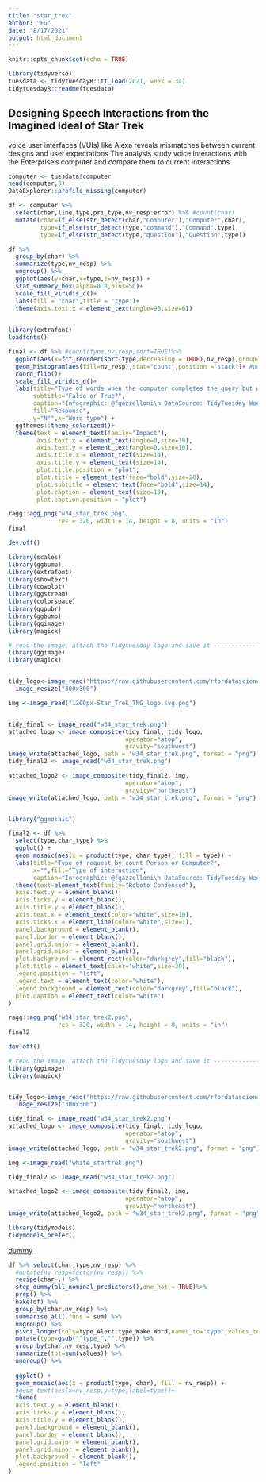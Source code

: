 ```yaml
---
title: "star_trek"
author: "FG"
date: "8/17/2021"
output: html_document
---
```


```r
knitr::opts_chunk$set(echo = TRUE)
```


```r
library(tidyverse)
tuesdata <- tidytuesdayR::tt_load(2021, week = 34)
tidytuesdayR::readme(tuesdata)
```

## Designing Speech Interactions from the Imagined Ideal of Star Trek
voice user interfaces (VUIs) like Alexa reveals mismatches between current designs and user expectations
The analysis study voice interactions with the Enterprise’s computer and compare them to current interactions
```r
computer <- tuesdata$computer
head(computer,3)
DataExplorer::profile_missing(computer)
```

```r
df <- computer %>%
  select(char,line,type,pri_type,nv_resp:error) %>% #count(char)
  mutate(char=if_else(str_detect(char,"Computer"),"Computer",char),
         type=if_else(str_detect(type,"command"),"Command",type),
         type=if_else(str_detect(type,"question"),"Question",type))

```


```r
df %>% 
  group_by(char) %>%
  summarize(type,nv_resp) %>%
  ungroup() %>%
  ggplot(aes(y=char,x=type,z=nv_resp)) +
  stat_summary_hex(alpha=0.8,bins=50)+
  scale_fill_viridis_c()+
  labs(fill = "char",title = "type")+
  theme(axis.text.x = element_text(angle=90,size=6))
  
```


```r
library(extrafont)
loadfonts()
```


```r
final <- df %>% #count(type,nv_resp,sort=TRUE)%>%
  ggplot(aes(x=fct_reorder(sort(type,decreasing = TRUE),nv_resp),group=nv_resp)) +
  geom_histogram(aes(fill=nv_resp),stat="count",position ="stack")+ #position_dodge(width=0))+
  coord_flip()+
  scale_fill_viridis_d()+
  labs(title="Type of words when the computer completes the query but without speaking a response", 
       subtitle="False or True?",
       caption="Infographic: @fgazzelloni\n DataSource: TidyTuesday Week34:Star Trek Voice Commands,SpeechInteraction.org",
       fill="Response",
       y="N°",x="Word type") +
  ggthemes::theme_solarized()+
  theme(text = element_text(family="Impact"),
        axis.text.x = element_text(angle=0,size=10),
        axis.text.y = element_text(angle=0,size=10),
        axis.title.x = element_text(size=14),
        axis.title.y = element_text(size=14),
        plot.title.position = "plot",
        plot.title = element_text(face="bold",size=20),
        plot.subtitle = element_text(face="bold",size=14),
        plot.caption = element_text(size=10),
        plot.caption.position = "plot")
```

```r
ragg::agg_png("w34_star_trek.png",
              res = 320, width = 14, height = 8, units = "in")
final

dev.off()
```

```r
library(scales)
library(ggbump)
library(extrafont)
library(showtext)
library(cowplot)
library(ggstream)
library(colorspace) 
library(ggpubr)
library(ggbump)
library(ggimage)
library(magick)


```








```r

# read the image, attach the Tidytuesday logo and save it --------------------------
library(ggimage)
library(magick)


tidy_logo<-image_read("https://raw.githubusercontent.com/rfordatascience/tidytuesday/master/static/plot_logo.png") %>%
  image_resize("300x300")

img <-image_read("1200px-Star_Trek_TNG_logo.svg.png")


tidy_final <- image_read("w34_star_trek.png")
attached_logo <- image_composite(tidy_final, tidy_logo,
                                 operator="atop",
                                 gravity="southwest") 
image_write(attached_logo, path = "w34_star_trek.png", format = "png") 
tidy_final2 <- image_read("w34_star_trek.png")

attached_logo2 <- image_composite(tidy_final2, img,
                                 operator="atop",
                                 gravity="northeast") 
image_write(attached_logo, path = "w34_star_trek.png", format = "png") 



```





```r
library("ggmosaic")
```

```r
final2 <- df %>% 
  select(type,char_type) %>%
  ggplot() +
  geom_mosaic(aes(x = product(type, char_type), fill = type)) +
  labs(title="Type of request by count Person or Computer?",
       x="",fill="Type of interaction",
       caption="Infographic: @fgazzelloni\n DataSource: TidyTuesday Week34:Star Trek Voice Commands,SpeechInteraction.org")+
  theme(text=element_text(family="Roboto Condensed"),
  axis.text.y = element_blank(),
  axis.ticks.y = element_blank(),
  axis.title.y = element_blank(),
  axis.text.x = element_text(color="white",size=10),
  axis.ticks.x = element_line(color="white",size=1),
  panel.background = element_blank(),
  panel.border = element_blank(),
  panel.grid.major = element_blank(),
  panel.grid.minor = element_blank(),
  plot.background = element_rect(color="darkgrey",fill="black"),
  plot.title = element_text(color="white",size=30),
  legend.position = "left",
  legend.text = element_text(color="white"),
  legend.background = element_rect(color="darkgrey",fill="black"),
  plot.caption = element_text(color="white")
)
```




```r
ragg::agg_png("w34_star_trek2.png",
              res = 320, width = 14, height = 8, units = "in")
final2

dev.off()
```

```r

# read the image, attach the Tidytuesday logo and save it --------------------------
library(ggimage)
library(magick)


tidy_logo<-image_read("https://raw.githubusercontent.com/rfordatascience/tidytuesday/master/static/plot_logo.png") %>%
  image_resize("300x300")

tidy_final <- image_read("w34_star_trek2.png")
attached_logo <- image_composite(tidy_final, tidy_logo,
                                 operator="atop",
                                 gravity="southwest") 
image_write(attached_logo, path = "w34_star_trek2.png", format = "png") 
```


```r

img <-image_read("white_startrek.png")

tidy_final2 <- image_read("w34_star_trek2.png")

attached_logo2 <- image_composite(tidy_final2, img,
                                 operator="atop",
                                 gravity="northeast") 
image_write(attached_logo2, path = "w34_star_trek2.png", format = "png") 


```






```r
library(tidymodels)
tidymodels_prefer()
```


[dummy](https://www.marsja.se/create-dummy-variables-in-r/)

```r
df %>% select(char,type,nv_resp) %>%
  #mutate(nv_resp=factor(nv_resp)) %>%
  recipe(char~.) %>%
  step_dummy(all_nominal_predictors(),one_hot = TRUE)%>%
  prep() %>%
  bake(df) %>%
  group_by(char,nv_resp) %>%
  summarise_all(.funs = sum) %>%
  ungroup() %>%
  pivot_longer(cols=type_Alert:type_Wake.Word,names_to="type",values_to="values") %>%
  mutate(type=gsub("^type_","",type)) %>%
  group_by(char,nv_resp,type) %>%
  summarize(tot=sum(values)) %>%
  ungroup() %>%
  
  ggplot() +
  geom_mosaic(aes(x = product(type, char), fill = nv_resp)) +
  #geom_text(aes(x=nv_resp,y=type,label=type))+
  theme(
  axis.text.y = element_blank(),
  axis.ticks.y = element_blank(),
  axis.title.y = element_blank(),
  panel.background = element_blank(),
  panel.border = element_blank(),
  panel.grid.major = element_blank(),
  panel.grid.minor = element_blank(),
  plot.background = element_blank(),
  legend.position = "left"
)
```





